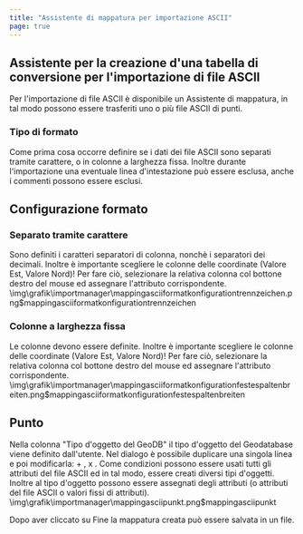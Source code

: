 ```yaml
---
title: "Assistente di mappatura per importazione ASCII"
page: true
---
```

## Assistente per la creazione d&#39;una tabella di conversione per l&#39;importazione di file ASCII 

Per l&#39;importazione di file ASCII &#232; disponibile un Assistente di mappatura, in tal modo possono essere trasferiti uno o pi&#249; file ASCII di punti.

### Tipo di formato
Come prima cosa occorre definire se i dati dei file ASCII sono separati tramite carattere, o in colonne a larghezza fissa.
Inoltre durante l&#39;importazione una eventuale linea d&#39;intestazione pu&#242; essere esclusa, anche i commenti possono essere esclusi.

## Configurazione formato
### Separato tramite carattere
Sono definiti i caratteri separatori di colonna, nonch&#232; i separatori dei decimali.
<Warning>
Inoltre &#232; importante scegliere le colonne delle coordinate (Valore Est, Valore Nord)! 
Per fare ci&#242;, selezionare la relativa colonna col bottone destro del mouse ed assegnare l&#39;attributo corrispondente.
</Warning><Image>\img\grafik\importmanager\mappingasciiformatkonfigurationtrennzeichen.png$mappingasciiformatkonfigurationtrennzeichen</Image>

### Colonne a larghezza fissa
Le colonne devono essere definite.
<Warning>
Inoltre &#232; importante scegliere le colonne delle coordinate (Valore Est, Valore Nord)!
Per fare ci&#242;, selezionare la relativa colonna col bottone destro del mouse ed assegnare l&#39;attributo corrispondente.
</Warning><Image>\img\grafik\importmanager\mappingasciiformatkonfigurationfestespaltenbreiten.png$mappingasciiformatkonfigurationfestespaltenbreiten</Image>

## Punto
Nella colonna &quot;Tipo d&#39;oggetto del GeoDB&quot; il tipo d&#39;oggetto del Geodatabase viene definito dall&#39;utente. 
Nel dialogo &#232; possibile duplicare una singola linea e poi modificarla:  <Border>+</Border> ,  <Border>x</Border> .
Come condizioni possono essere usati tutti gli attributi del file ASCII ed in tal modo, essere creati diversi tipi d&#39;oggetti.
Inoltre al tipo d&#39;oggetto possono essere assegnati degli attributi (o attributi del file ASCII o valori fissi di attributi).<Image>\img\grafik\importmanager\mappingasciipunkt.png$mappingasciipunkt</Image>

<Success>
Dopo aver cliccato su  <Border>Fine</Border>  la mappatura creata pu&#242; essere salvata in un file.
</Success>

